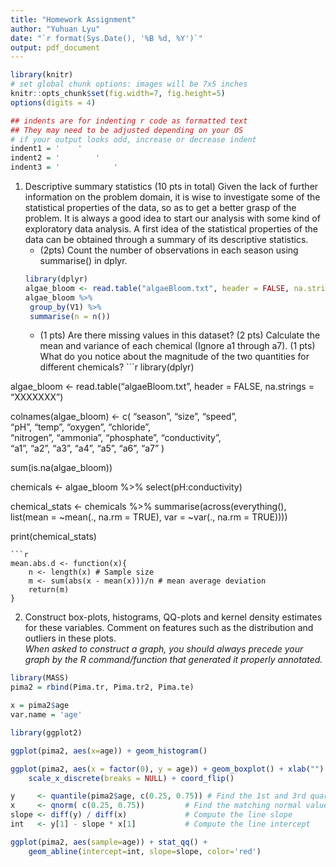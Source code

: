 ```yaml
---
title: "Homework Assignment"
author: "Yuhuan Lyu"
date: "`r format(Sys.Date(), '%B %d, %Y')`"
output: pdf_document
---
```



```r
library(knitr)
# set global chunk options: images will be 7x5 inches
knitr::opts_chunk$set(fig.width=7, fig.height=5)
options(digits = 4)

## indents are for indenting r code as formatted text
## They may need to be adjusted depending on your OS
# if your output looks odd, increase or decrease indent
indent1 = '    '
indent2 = '        '
indent3 = '            '
```


1. Descriptive summary statistics (10 pts in total) Given the lack of further information on the
    problem domain, it is wise to investigate some of the statistical properties of the data, so as to get a
    better grasp of the problem. It is always a good idea to start our analysis with some kind of exploratory
    data analysis. A first idea of the statistical properties of the data can be obtained through a summary
    of its descriptive statistics.
    * (2pts) Count the number of observations in each season using summarise() in dplyr.
```r
library(dplyr)
algae_bloom <- read.table("algaeBloom.txt", header = FALSE, na.strings = "XXXXXXX")
algae_bloom %>%
    group_by(V1) %>%
    summarise(n = n())
```
    * (1 pts) Are there missing values in this dataset? (2 pts) Calculate the mean and variance of each
    chemical (Ignore a1 through a7). (1 pts) What do you notice about the magnitude of the two
    quantities for different chemicals?
```r
library(dplyr)

algae_bloom <- read.table("algaeBloom.txt", 
                          header = FALSE,
                          na.strings = "XXXXXXX")

colnames(algae_bloom) <- c(
    "season", "size", "speed",           
    "pH", "temp", "oxygen", "chloride",  
    "nitrogen", "ammonia", "phosphate", "conductivity",  
    "a1", "a2", "a3", "a4", "a5", "a6", "a7" 
)

sum(is.na(algae_bloom)) 

chemicals <- algae_bloom %>%
    select(pH:conductivity)  

chemical_stats <- chemicals %>%
    summarise(across(everything(), 
                     list(mean = ~mean(., na.rm = TRUE),
                          var = ~var(., na.rm = TRUE))))

print(chemical_stats)
```
```r
mean.abs.d <- function(x){
    n <- length(x) # Sample size
    m <- sum(abs(x - mean(x)))/n # mean average deviation
    return(m)
}
```

2. Construct box-plots, histograms, QQ-plots and kernel density estimates for
   these variables. Comment on features such as the distribution and outliers
   in these plots.  
   _When asked to construct a graph, you should always precede your graph by
   the R command/function that generated it properly annotated._
  
```r
library(MASS)
pima2 = rbind(Pima.tr, Pima.tr2, Pima.te)

x = pima2$age
var.name = 'age'
```


```r
library(ggplot2)

ggplot(pima2, aes(x=age)) + geom_histogram()

ggplot(pima2, aes(x = factor(0), y = age)) + geom_boxplot() + xlab("") +
    scale_x_discrete(breaks = NULL) + coord_flip()

y     <- quantile(pima2$age, c(0.25, 0.75)) # Find the 1st and 3rd quartiles
x     <- qnorm( c(0.25, 0.75))         # Find the matching normal values on the x-axis
slope <- diff(y) / diff(x)             # Compute the line slope
int   <- y[1] - slope * x[1]           # Compute the line intercept

ggplot(pima2, aes(sample=age)) + stat_qq() + 
    geom_abline(intercept=int, slope=slope, color='red')

```
